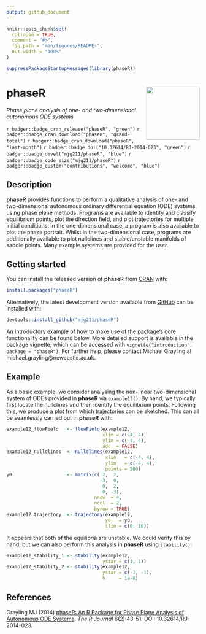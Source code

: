 ```yaml
---
output: github_document
---
```


<!-- README.md is generated from README.Rmd. Please edit that file -->

```r
knitr::opts_chunk$set(
  collapse = TRUE,
  comment = "#>",
  fig.path = "man/figures/README-",
  out.width = "100%"
)
```

```r
suppressPackageStartupMessages(library(phaseR))
```

# phaseR <img src='man/figures/phaseR.png' align="right" height="139" />

*Phase plane analysis of one- and two-dimensional autonomous ODE systems*

`r badger::badge_cran_release("phaseR", "green")`
`r badger::badge_cran_download("phaseR", "grand-total")`
`r badger::badge_cran_download("phaseR", "last-month")`
`r badger::badge_doi("10.32614/RJ-2014-023", "green")`
`r badger::badge_devel("mjg211/phaseR", "blue")`
`r badger::badge_code_size("mjg211/phaseR")`
`r badger::badge_custom("contributions", "welcome", "blue")`

## Description

__phaseR__ provides functions to perform a qualitative analysis of one- and two-dimensional autonomous ordinary differential equation (ODE) systems, using phase plane methods. Programs are available to identify and classify equilibrium points, plot the direction field, and plot trajectories for multiple initial conditions. In the one-dimensional case, a program is also available to plot the phase portrait. Whilst in the two-dimensional case, programs are additionally available to plot nullclines and stable/unstable manifolds of saddle points. Many example systems are provided for the user.

## Getting started

You can install the released version of __phaseR__ from [CRAN](https://CRAN.R-project.org) with:

``` r
install.packages("phaseR")
```

Alternatively, the latest development version available from [GitHub](https://github.com/) can be installed with:

``` r
devtools::install_github("mjg211/phaseR")
```

An introductory example of how to make use of the package's core functionality can be found below.
More detailed support is available in the package vignette, which can be accessed with `vignette("introduction", package = "phaseR")`.
For further help, please contact Michael Grayling at michael.grayling@newcastle.ac.uk.

## Example

As a basic example, we consider analysing the non-linear two-dimensional system of ODEs provided in __phaseR__ via `example12()`. By hand, we typically first locate the nullclines and then identify the equilibrium points. Following this, we produce a plot from which trajectories can be sketched. This can all be seamlessly carried out in __phaseR__ with:
```r
example12_flowField   <- flowField(example12,
                                   xlim = c(-4, 4),
                                   ylim = c(-4, 4),
                                   add  = FALSE)
example12_nullclines  <- nullclines(example12,
                                    xlim   = c(-4, 4), 
                                    ylim   = c(-4, 4),
                                    points = 500)
y0                    <- matrix(c( 2,  2,
                                  -3,  0,
                                   0,  2,
                                   0, -3), 
                                nrow  = 4,
                                ncol  = 2,
                                byrow = TRUE)
example12_trajectory  <- trajectory(example12,
                                    y0   = y0,
                                    tlim = c(0, 10))
```
It appears that both of the equilibria are unstable. We could verify this by hand, but we can also perform this analysis in __phaseR__ using `stability()`:
```r
example12_stability_1 <- stability(example12,
                                   ystar = c(1, 1))
example12_stability_2 <- stability(example12,
                                   ystar = c(-1, -1),
                                   h     = 1e-8)
```

## References

Grayling MJ (2014) [phaseR: An R Package for Phase Plane Analysis of Autonomous ODE Systems](https://doi.org/10.32614/RJ-2014-023). *The R Journal* 6(2):43-51. DOI: 10.32614/RJ-2014-023.
